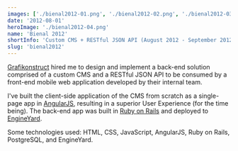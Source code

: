 ```yaml
---
images: ['./bienal2012-01.png', './bienal2012-02.png', './bienal2012-03.png', './bienal2012-04.png']
date: '2012-08-01'
heroImage: './bienal2012-04.png'
name: 'Bienal 2012'
shortInfo: 'Custom CMS + RESTful JSON API (August 2012 - September 2012)'
slug: 'bienal2012'
---
```



[Grafikonstruct](https://www.linkedin.com/company/grafikonstruct/) hired me to design and implement a back-end solution comprised of a custom CMS and a RESTful JSON API to be consumed by a front-end mobile web application developed by their internal team.

I've built the client-side application of the CMS from scratch as a single-page app in [AngularJS](https://angularjs.org), resulting in a superior User Experience (for the time being). The back-end app was built in [Ruby on Rails](https://rubyonrails.org) and deployed to [EngineYard](https://www.engineyard.com).

Some technologies used: HTML, CSS, JavaScript, AngularJS, Ruby on Rails, PostgreSQL, and EngineYard.

<br />
<br />

<FlexBoxRowSpaceBetween>
  <LinkButtonLeftArrowIcon text="Pearson" to="/portfolio/pearson/" />
  <LinkButtonRightArrowIcon text="Schin Caiu na Rede" to="/portfolio/schin-caiu-na-rede/" />
</FlexBoxRowSpaceBetween>
